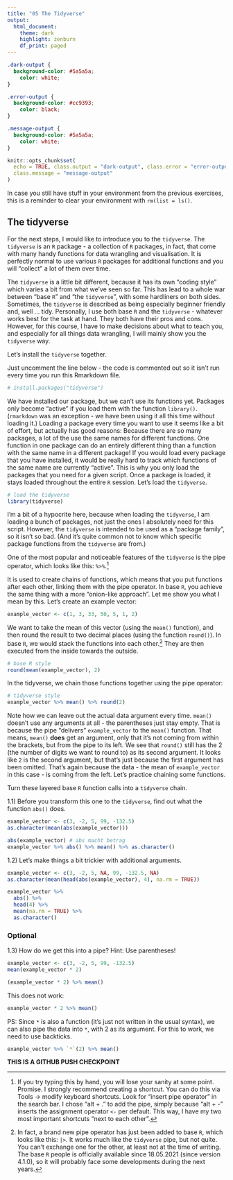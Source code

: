 ```yaml
---
title: "05 The Tidyverse"
output: 
  html_document:
    theme: dark
    highlight: zenburn
    df_print: paged
---
```


```css
.dark-output {
  background-color: #5a5a5a;
    color: white;
}

.error-output {
  background-color: #cc9393;
    color: black;
}

.message-output {
  background-color: #5a5a5a;
    color: white;
}
```

```r
knitr::opts_chunk$set(
  echo = TRUE, class.output = "dark-output", class.error = "error-output",
  class.message = "message-output"
)
```

In case you still have stuff in your environment from the previous exercises, this is a reminder to clear your environment with `rm(list = ls()`.

## The tidyverse

For the next steps, I would like to introduce you to the `tidyverse`.
The  `tidyverse` is an `R` package - a collection of `R` packages, in fact, that come with many handy functions for data wrangling and visualisation.
It is perfectly normal to use various `R` packages for additional functions and you will "collect" a lot of them over time.

The `tidyverse` is a little bit different, because it has its own "coding style" which varies a bit from what we've seen so far.
This has lead to a whole war between "base `R`" and "the `tidyverse`", with some hardliners on both sides.
Sometimes, the `tidyverse` is described as being especially beginner friendly and, well ... tidy.
Personally, I use both base `R` and the `tidyverse` - whatever works best for the task at hand.
They both have their pros and cons.
However, for this course, I have to make decisions about what to teach you, and especially for all things data wrangling, I will mainly show you the `tidyverse` way.

Let's install the `tidyverse` together.

Just uncomment the line below - the code is commented out so it isn't run every time you run this Rmarkdown file.

```r
# install.packages("tidyverse")
```

We have installed our package, but we can't use its functions yet.
Packages only become "active" if you load them with the function `library()`.
(`rmarkdown` was an exception - we have been using it all this time without loading it.)
Loading a package every time you want to use it seems like a bit of effort, but actually has good reasons: Because there are so many packages, a lot of the use the same names for different functions.
One function in one package can do an entirely different thing than a function with the same name in a different package!
If you would load every package that you have installed, it would be really hard to track which functions of the same name are currently "active".
This is why you only load the packages that you need for a given script.
Once a package is loaded, it stays loaded throughout the entire `R` session.
Let's load the `tidyverse`.

```r
# load the tidyverse
library(tidyverse)
```

I'm a bit of a hypocrite here, because when loading the `tidyverse`, I am loading a bunch of packages, not just the ones I absolutely need for this script.
However, the `tidyverse` is intended to be used as a "package family", so it isn't so bad.
(And it's quite common not to know which specific package functions from the `tidyverse` are from.)

One of the most popular and noticeable features of the `tidyverse` is the pipe operator, which looks like this: `%>%`.[^pipe_shortcut]

[^pipe_shortcut]: If you try typing this by hand, you will lose your sanity at some point. Promise. I strongly recommend creating a shortcut. You can do this via Tools $\to$ modify keyboard shortcuts. Look for "insert pipe operator" in the search bar. I chose "alt + ." to add the pipe, simply because "alt + -" inserts the assignment operator `<-` per default. This way, I have my two most important shortcuts "next to each other".

It is used to create chains of functions, which means that you put functions after each other, linking them with the pipe operator.
In base `R`, you achieve the same thing with a more "onion-like approach".
Let me show you what I mean by this.
Let's create an example vector:

```r
example_vector <- c(1, 3, 33, 50, 5, 1, 2)
```

We want to take the mean of this vector (using the `mean()` function), and then round the result to two decimal places (using the function `round()`).
In base `R`, we would stack the functions into each other.[^base_pipe]
They are then executed from the inside towards the outside.

[^base_pipe]: In fact, a brand new pipe operator has just been added to base `R`, which looks like this: `|>`. It works much like the `tidyverse` pipe, but not quite. You can't exchange one for the other, at least not at the time of writing. The base `R` people is officially available since 18.05.2021 (since version 4.1.0), so it will probably face some developments during the next years.

```r
# base R style
round(mean(example_vector), 2)
```

In the tidyverse, we chain those functions together using the pipe operator:

```r
# tidyverse style
example_vector %>% mean() %>% round(2)
```

Note how we can leave out the actual data argument every time.
`mean()` doesn't use any arguments at all - the parentheses just stay empty.
That is because the pipe "delivers" `example_vector` to the `mean()` function.
That means, `mean()` **does** get an argument, only that it's not coming from within the brackets, but from the pipe to its left.
We see that `round()` still has the 2 (the number of digits we want to round to) as its second argument.
It looks like `2` is the second argument, but that's just because the first argument has been omitted.
That's again because the data - the mean of `example_vector` in this case - is coming from the left.
Let's practice chaining some functions.

Turn these layered base `R` function calls into a `tidyverse` chain.

1.1) Before you transform this one to the `tidyverse`, find out what the function `abs()` does.

```r
example_vector <- c(3, -2, 5, 99, -132.5)
as.character(mean(abs(example_vector)))
```
```r
abs(example_vector) # abs macht betrag
example_vector %>% abs() %>% mean() %>% as.character() 
```


1.2) Let's make things a bit trickier with additional arguments.

```r
example_vector <- c(3, -2, 5, NA, 99, -132.5, NA)
as.character(mean(head(abs(example_vector), 4), na.rm = TRUE))
```

```r
example_vector %>% 
  abs() %>% 
  head(4) %>% 
  mean(na.rm = TRUE) %>% 
  as.character()

```


### Optional

1.3) How do we get this into a pipe? Hint: Use parentheses!

```r
example_vector <- c(3, -2, 5, 99, -132.5)
mean(example_vector * 2)
```
```r
(example_vector * 2) %>% mean()
```


This does not work:

```r
example_vector * 2 %>% mean()
```

PS: Since `*` is also a function (it's just not written in the usual syntax), we can also pipe the data into `*`, with 2 as its argument. For this to work, we need to use backticks.

```r
example_vector %>% `*`(2) %>% mean()
```

**THIS IS A GITHUB PUSH CHECKPOINT**
